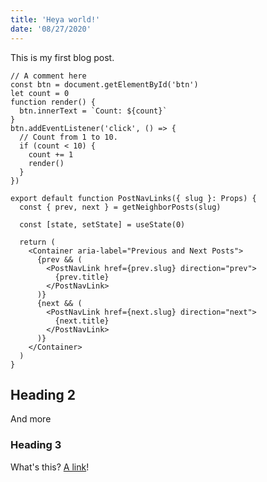 ```yaml
---
title: 'Heya world!'
date: '08/27/2020'
---
```


This is my first blog post.

```tsx
// A comment here
const btn = document.getElementById('btn')
let count = 0
function render() {
  btn.innerText = `Count: ${count}`
}
btn.addEventListener('click', () => {
  // Count from 1 to 10.
  if (count < 10) {
    count += 1
    render()
  }
})

export default function PostNavLinks({ slug }: Props) {
  const { prev, next } = getNeighborPosts(slug)

  const [state, setState] = useState(0)

  return (
    <Container aria-label="Previous and Next Posts">
      {prev && (
        <PostNavLink href={prev.slug} direction="prev">
          {prev.title}
        </PostNavLink>
      )}
      {next && (
        <PostNavLink href={next.slug} direction="next">
          {next.title}
        </PostNavLink>
      )}
    </Container>
  )
}
```

## Heading 2

And more

### Heading 3

What's this? [A link](/)!
